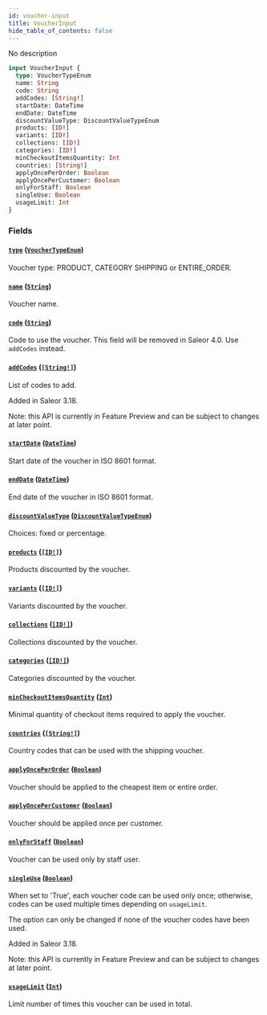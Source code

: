 ```yaml
---
id: voucher-input
title: VoucherInput
hide_table_of_contents: false
---
```


No description

```graphql
input VoucherInput {
  type: VoucherTypeEnum
  name: String
  code: String
  addCodes: [String!]
  startDate: DateTime
  endDate: DateTime
  discountValueType: DiscountValueTypeEnum
  products: [ID!]
  variants: [ID!]
  collections: [ID!]
  categories: [ID!]
  minCheckoutItemsQuantity: Int
  countries: [String!]
  applyOncePerOrder: Boolean
  applyOncePerCustomer: Boolean
  onlyForStaff: Boolean
  singleUse: Boolean
  usageLimit: Int
}
```

### Fields

#### [`type`](#) ([`VoucherTypeEnum`](../../../developer/api-reference/enums/voucher-type-enum))

Voucher type: PRODUCT, CATEGORY SHIPPING or ENTIRE_ORDER.

#### [`name`](#) ([`String`](../../../developer/api-reference/scalars/string))

Voucher name.

#### [`code`](#) ([`String`](../../../developer/api-reference/scalars/string))

Code to use the voucher. This field will be removed in Saleor 4.0. Use `addCodes` instead.

#### [`addCodes`](#) ([`[String!]`](../../../developer/api-reference/scalars/string))

List of codes to add.

Added in Saleor 3.18.

Note: this API is currently in Feature Preview and can be subject to changes at later point.

#### [`startDate`](#) ([`DateTime`](../../../developer/api-reference/scalars/date-time))

Start date of the voucher in ISO 8601 format.

#### [`endDate`](#) ([`DateTime`](../../../developer/api-reference/scalars/date-time))

End date of the voucher in ISO 8601 format.

#### [`discountValueType`](#) ([`DiscountValueTypeEnum`](../../../developer/api-reference/enums/discount-value-type-enum))

Choices: fixed or percentage.

#### [`products`](#) ([`[ID!]`](../../../developer/api-reference/scalars/id))

Products discounted by the voucher.

#### [`variants`](#) ([`[ID!]`](../../../developer/api-reference/scalars/id))

Variants discounted by the voucher.

#### [`collections`](#) ([`[ID!]`](../../../developer/api-reference/scalars/id))

Collections discounted by the voucher.

#### [`categories`](#) ([`[ID!]`](../../../developer/api-reference/scalars/id))

Categories discounted by the voucher.

#### [`minCheckoutItemsQuantity`](#) ([`Int`](../../../developer/api-reference/scalars/int))

Minimal quantity of checkout items required to apply the voucher.

#### [`countries`](#) ([`[String!]`](../../../developer/api-reference/scalars/string))

Country codes that can be used with the shipping voucher.

#### [`applyOncePerOrder`](#) ([`Boolean`](../../../developer/api-reference/scalars/boolean))

Voucher should be applied to the cheapest item or entire order.

#### [`applyOncePerCustomer`](#) ([`Boolean`](../../../developer/api-reference/scalars/boolean))

Voucher should be applied once per customer.

#### [`onlyForStaff`](#) ([`Boolean`](../../../developer/api-reference/scalars/boolean))

Voucher can be used only by staff user.

#### [`singleUse`](#) ([`Boolean`](../../../developer/api-reference/scalars/boolean))

When set to 'True', each voucher code can be used only once; otherwise, codes can be used multiple times depending on `usageLimit`.

The option can only be changed if none of the voucher codes have been used.

Added in Saleor 3.18.

Note: this API is currently in Feature Preview and can be subject to changes at later point.

#### [`usageLimit`](#) ([`Int`](../../../developer/api-reference/scalars/int))

Limit number of times this voucher can be used in total.
